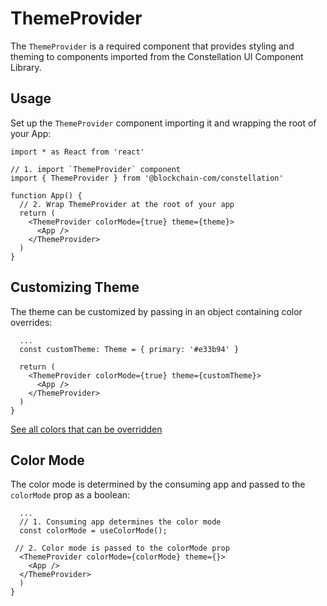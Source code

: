 
<Meta title='Base/ThemeProvider/Intro' />

# ThemeProvider

The `ThemeProvider` is a required component that provides styling and theming to components imported from the Constellation UI Component Library.

## Usage

Set up the `ThemeProvider` component importing it and wrapping the root of your App:

```tsx
import * as React from 'react'

// 1. import `ThemeProvider` component
import { ThemeProvider } from '@blockchain-com/constellation'

function App() {
  // 2. Wrap ThemeProvider at the root of your app
  return (
    <ThemeProvider colorMode={true} theme={theme}>
      <App />
    </ThemeProvider>
  )
}
```

## Customizing Theme

The theme can be customized by passing in an object containing color overrides:

```tsx
  ...
  const customTheme: Theme = { primary: '#e33b94' }

  return (
    <ThemeProvider colorMode={true} theme={customTheme}>
      <App />
    </ThemeProvider>
  )
}
```

[See all colors that can be overridden](?path=/story/base-colors--primary&globals=backgrounds.grid:false)

## Color Mode

The color mode is determined by the consuming app and passed to the `colorMode` prop as a boolean:

```tsx
  ...
  // 1. Consuming app determines the color mode
  const colorMode = useColorMode();

 // 2. Color mode is passed to the colorMode prop
  <ThemeProvider colorMode={colorMode} theme={}>
    <App />
  </ThemeProvider>
  )
}
```
